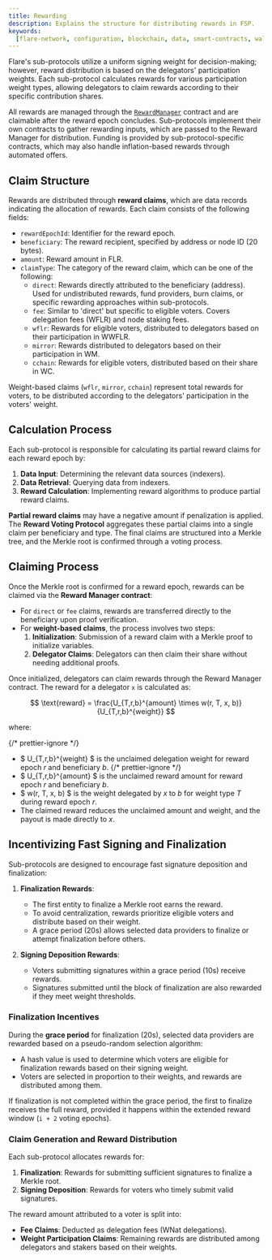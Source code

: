 ```yaml
---
title: Rewarding
description: Explains the structure for distributing rewards in FSP.
keywords:
  [flare-network, configuration, blockchain, data, smart-contracts, wallets]
---
```


Flare's sub-protocols utilize a uniform signing weight for decision-making; however, reward distribution is based on the delegators' participation weights. Each sub-protocol calculates rewards for various participation weight types, allowing delegators to claim rewards according to their specific contribution shares.

All rewards are managed through the [`RewardManager`](/network/fsp/solidity-reference/IRewardManager) contract and are claimable after the reward epoch concludes. Sub-protocols implement their own contracts to gather rewarding inputs, which are passed to the Reward Manager for distribution. Funding is provided by sub-protocol-specific contracts, which may also handle inflation-based rewards through automated offers.

## Claim Structure

Rewards are distributed through **reward claims**, which are data records indicating the allocation of rewards. Each claim consists of the following fields:

- `rewardEpochId`: Identifier for the reward epoch.
- `beneficiary`: The reward recipient, specified by address or node ID (20 bytes).
- `amount`: Reward amount in FLR.
- `claimType`: The category of the reward claim, which can be one of the following:
  - `direct`: Rewards directly attributed to the beneficiary (address). Used for undistributed rewards, fund providers, burn claims, or specific rewarding approaches within sub-protocols.
  - `fee`: Similar to 'direct' but specific to eligible voters. Covers delegation fees (WFLR) and node staking fees.
  - `wflr`: Rewards for eligible voters, distributed to delegators based on their participation in WWFLR.
  - `mirror`: Rewards distributed to delegators based on their participation in WM.
  - `cchain`: Rewards for eligible voters, distributed based on their share in WC.

Weight-based claims (`wflr`, `mirror`, `cchain`) represent total rewards for voters, to be distributed according to the delegators' participation in the voters' weight.

## Calculation Process

Each sub-protocol is responsible for calculating its partial reward claims for each reward epoch by:

1. **Data Input**: Determining the relevant data sources (indexers).
2. **Data Retrieval**: Querying data from indexers.
3. **Reward Calculation**: Implementing reward algorithms to produce partial reward claims.

**Partial reward claims** may have a negative amount if penalization is applied. The **Reward Voting Protocol** aggregates these partial claims into a single claim per beneficiary and type. The final claims are structured into a Merkle tree, and the Merkle root is confirmed through a voting process.

## Claiming Process

Once the Merkle root is confirmed for a reward epoch, rewards can be claimed via the **Reward Manager contract**:

- For `direct` or `fee` claims, rewards are transferred directly to the beneficiary upon proof verification.
- For **weight-based claims**, the process involves two steps:
  1. **Initialization**: Submission of a reward claim with a Merkle proof to initialize variables.
  2. **Delegator Claims**: Delegators can then claim their share without needing additional proofs.

Once initialized, delegators can claim rewards through the Reward Manager contract. The reward for a delegator `x` is calculated as:

$$
\text{reward} = \frac{U_{T,r,b}^{amount} \times w(r, T, x, b)}{U_{T,r,b}^{weight}}
$$

where:

{/* prettier-ignore */}
- $ U_{T,r,b}^{weight} $ is the unclaimed delegation weight for reward epoch $r$ and beneficiary $b$.
{/* prettier-ignore */}
- $ U_{T,r,b}^{amount} $ is the unclaimed reward amount for reward epoch $r$ and beneficiary $b$.
- $ w(r, T, x, b) $ is the weight delegated by $x$ to $b$ for weight type $T$ during reward epoch $r$.
- The claimed reward reduces the unclaimed amount and weight, and the payout is made directly to $x$.

## Incentivizing Fast Signing and Finalization

Sub-protocols are designed to encourage fast signature deposition and finalization:

1. **Finalization Rewards**:

   - The first entity to finalize a Merkle root earns the reward.
   - To avoid centralization, rewards prioritize eligible voters and distribute based on their weight.
   - A grace period (20s) allows selected data providers to finalize or attempt finalization before others.

2. **Signing Deposition Rewards**:
   - Voters submitting signatures within a grace period (10s) receive rewards.
   - Signatures submitted until the block of finalization are also rewarded if they meet weight thresholds.

### Finalization Incentives

During the **grace period** for finalization (20s), selected data providers are rewarded based on a pseudo-random selection algorithm:

- A hash value is used to determine which voters are eligible for finalization rewards based on their signing weight.
- Voters are selected in proportion to their weights, and rewards are distributed among them.

If finalization is not completed within the grace period, the first to finalize receives the full reward, provided it happens within the extended reward window (`i + 2` voting epochs).

### Claim Generation and Reward Distribution

Each sub-protocol allocates rewards for:

1. **Finalization**: Rewards for submitting sufficient signatures to finalize a Merkle root.
2. **Signing Deposition**: Rewards for voters who timely submit valid signatures.

The reward amount attributed to a voter is split into:

- **Fee Claims**: Deducted as delegation fees (WNat delegations).
- **Weight Participation Claims**: Remaining rewards are distributed among delegators and stakers based on their weights.

